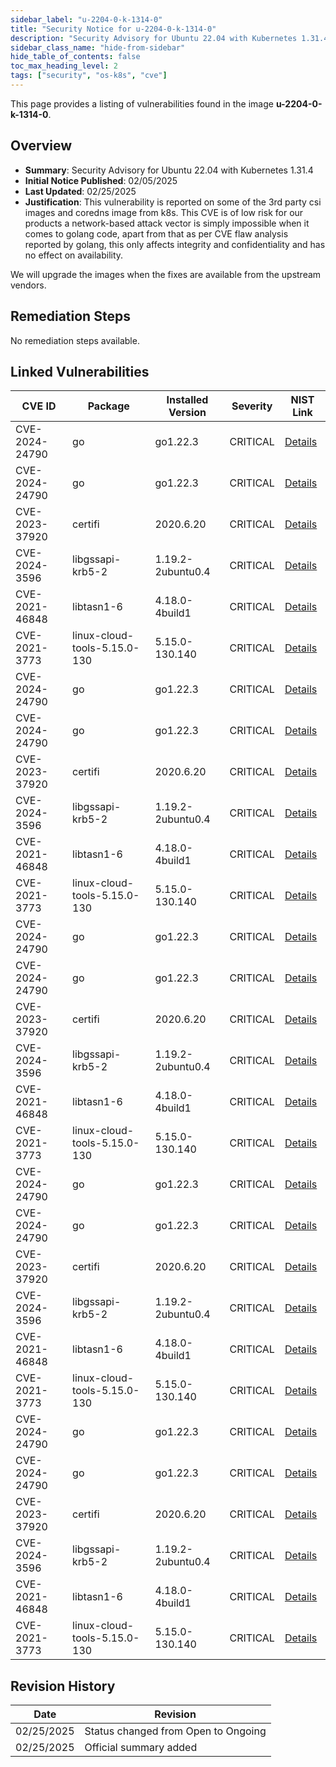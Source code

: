 ```yaml
---
sidebar_label: "u-2204-0-k-1314-0"
title: "Security Notice for u-2204-0-k-1314-0"
description: "Security Advisory for Ubuntu 22.04 with Kubernetes 1.31.4"
sidebar_class_name: "hide-from-sidebar"
hide_table_of_contents: false
toc_max_heading_level: 2
tags: ["security", "os-k8s", "cve"]
---
```


This page provides a listing of vulnerabilities found in the image **u-2204-0-k-1314-0**.

## Overview

- **Summary**: Security Advisory for Ubuntu 22.04 with Kubernetes 1.31.4
- **Initial Notice Published**: 02/05/2025
- **Last Updated**: 02/25/2025
- **Justification**: This vulnerability is reported on some of the 3rd party csi images and coredns image from k8s. This
  CVE is of low risk for our products a network-based attack vector is simply impossible when it comes to golang code,
  apart from that as per CVE flaw analysis reported by golang, this only affects integrity and confidentiality and has
  no effect on availability.

We will upgrade the images when the fixes are available from the upstream vendors.

## Remediation Steps

No remediation steps available.

## Linked Vulnerabilities

<div class="auto-generated-table">

| CVE ID         | Package                      | Installed Version | Severity | NIST Link                                                  |
| -------------- | ---------------------------- | ----------------- | -------- | ---------------------------------------------------------- |
| CVE-2024-24790 | go                           | go1.22.3          | CRITICAL | [Details](https://nvd.nist.gov/vuln/detail/CVE-2024-24790) |
| CVE-2024-24790 | go                           | go1.22.3          | CRITICAL | [Details](https://nvd.nist.gov/vuln/detail/CVE-2024-24790) |
| CVE-2023-37920 | certifi                      | 2020.6.20         | CRITICAL | [Details](https://nvd.nist.gov/vuln/detail/CVE-2023-37920) |
| CVE-2024-3596  | libgssapi-krb5-2             | 1.19.2-2ubuntu0.4 | CRITICAL | [Details](https://nvd.nist.gov/vuln/detail/CVE-2024-3596)  |
| CVE-2021-46848 | libtasn1-6                   | 4.18.0-4build1    | CRITICAL | [Details](https://nvd.nist.gov/vuln/detail/CVE-2021-46848) |
| CVE-2021-3773  | linux-cloud-tools-5.15.0-130 | 5.15.0-130.140    | CRITICAL | [Details](https://nvd.nist.gov/vuln/detail/CVE-2021-3773)  |
| CVE-2024-24790 | go                           | go1.22.3          | CRITICAL | [Details](https://nvd.nist.gov/vuln/detail/CVE-2024-24790) |
| CVE-2024-24790 | go                           | go1.22.3          | CRITICAL | [Details](https://nvd.nist.gov/vuln/detail/CVE-2024-24790) |
| CVE-2023-37920 | certifi                      | 2020.6.20         | CRITICAL | [Details](https://nvd.nist.gov/vuln/detail/CVE-2023-37920) |
| CVE-2024-3596  | libgssapi-krb5-2             | 1.19.2-2ubuntu0.4 | CRITICAL | [Details](https://nvd.nist.gov/vuln/detail/CVE-2024-3596)  |
| CVE-2021-46848 | libtasn1-6                   | 4.18.0-4build1    | CRITICAL | [Details](https://nvd.nist.gov/vuln/detail/CVE-2021-46848) |
| CVE-2021-3773  | linux-cloud-tools-5.15.0-130 | 5.15.0-130.140    | CRITICAL | [Details](https://nvd.nist.gov/vuln/detail/CVE-2021-3773)  |
| CVE-2024-24790 | go                           | go1.22.3          | CRITICAL | [Details](https://nvd.nist.gov/vuln/detail/CVE-2024-24790) |
| CVE-2024-24790 | go                           | go1.22.3          | CRITICAL | [Details](https://nvd.nist.gov/vuln/detail/CVE-2024-24790) |
| CVE-2023-37920 | certifi                      | 2020.6.20         | CRITICAL | [Details](https://nvd.nist.gov/vuln/detail/CVE-2023-37920) |
| CVE-2024-3596  | libgssapi-krb5-2             | 1.19.2-2ubuntu0.4 | CRITICAL | [Details](https://nvd.nist.gov/vuln/detail/CVE-2024-3596)  |
| CVE-2021-46848 | libtasn1-6                   | 4.18.0-4build1    | CRITICAL | [Details](https://nvd.nist.gov/vuln/detail/CVE-2021-46848) |
| CVE-2021-3773  | linux-cloud-tools-5.15.0-130 | 5.15.0-130.140    | CRITICAL | [Details](https://nvd.nist.gov/vuln/detail/CVE-2021-3773)  |
| CVE-2024-24790 | go                           | go1.22.3          | CRITICAL | [Details](https://nvd.nist.gov/vuln/detail/CVE-2024-24790) |
| CVE-2024-24790 | go                           | go1.22.3          | CRITICAL | [Details](https://nvd.nist.gov/vuln/detail/CVE-2024-24790) |
| CVE-2023-37920 | certifi                      | 2020.6.20         | CRITICAL | [Details](https://nvd.nist.gov/vuln/detail/CVE-2023-37920) |
| CVE-2024-3596  | libgssapi-krb5-2             | 1.19.2-2ubuntu0.4 | CRITICAL | [Details](https://nvd.nist.gov/vuln/detail/CVE-2024-3596)  |
| CVE-2021-46848 | libtasn1-6                   | 4.18.0-4build1    | CRITICAL | [Details](https://nvd.nist.gov/vuln/detail/CVE-2021-46848) |
| CVE-2021-3773  | linux-cloud-tools-5.15.0-130 | 5.15.0-130.140    | CRITICAL | [Details](https://nvd.nist.gov/vuln/detail/CVE-2021-3773)  |
| CVE-2024-24790 | go                           | go1.22.3          | CRITICAL | [Details](https://nvd.nist.gov/vuln/detail/CVE-2024-24790) |
| CVE-2024-24790 | go                           | go1.22.3          | CRITICAL | [Details](https://nvd.nist.gov/vuln/detail/CVE-2024-24790) |
| CVE-2023-37920 | certifi                      | 2020.6.20         | CRITICAL | [Details](https://nvd.nist.gov/vuln/detail/CVE-2023-37920) |
| CVE-2024-3596  | libgssapi-krb5-2             | 1.19.2-2ubuntu0.4 | CRITICAL | [Details](https://nvd.nist.gov/vuln/detail/CVE-2024-3596)  |
| CVE-2021-46848 | libtasn1-6                   | 4.18.0-4build1    | CRITICAL | [Details](https://nvd.nist.gov/vuln/detail/CVE-2021-46848) |
| CVE-2021-3773  | linux-cloud-tools-5.15.0-130 | 5.15.0-130.140    | CRITICAL | [Details](https://nvd.nist.gov/vuln/detail/CVE-2021-3773)  |

</div>

## Revision History

| Date       | Revision                            |
| ---------- | ----------------------------------- |
| 02/25/2025 | Status changed from Open to Ongoing |
| 02/25/2025 | Official summary added              |
